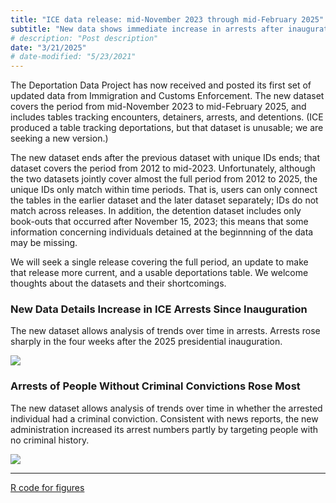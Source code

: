```yaml
---
title: "ICE data release: mid-November 2023 through mid-February 2025"
subtitle: "New data shows immediate increase in arrests after inauguration"
# description: "Post description"
date: "3/21/2025"
# date-modified: "5/23/2021"
---
```


The Deportation Data Project has now received and posted its first set of updated data from Immigration and Customs Enforcement. The new dataset covers the period from mid-November 2023 to mid-February 2025, and includes tables tracking encounters, detainers, arrests, and detentions. (ICE produced a table tracking deportations, but that dataset is unusable; we are seeking a new version.)

The new dataset ends after the previous dataset with unique IDs ends; that dataset covers the period from 2012 to mid-2023. Unfortunately, although the two datasets jointly cover almost the full period from 2012 to 2025, the unique IDs only match within time periods. That is, users can only connect the tables in the earlier dataset and the later dataset separately; IDs do not match across releases. In addition, the detention dataset includes only book-outs that occurred after November 15, 2023; this means that some information concerning individuals detained at the beginnning of the data may be missing. 

We will seek a single release covering the full period, an update to make that release more current, and a usable deportations table. We welcome thoughts about the datasets and their shortcomings.

### New Data Details Increase in ICE Arrests Since Inauguration

The new dataset allows analysis of trends over time in arrests. Arrests rose sharply in the four weeks after the 2025 presidential inauguration.

![](/news/img/2025-03-21-ice-arrests.svg)

### Arrests of People Without Criminal Convictions Rose Most

The new dataset allows analysis of trends over time in whether the arrested individual had a criminal conviction. Consistent with news reports, the new administration increased its arrest numbers partly by targeting people with no criminal history.

![](/news/img/2025-03-21-ice-arrests-by-criminal-convictions.svg)

---

[R code for figures](/news/code/2024-03-21-ICE-release-figures.R)
